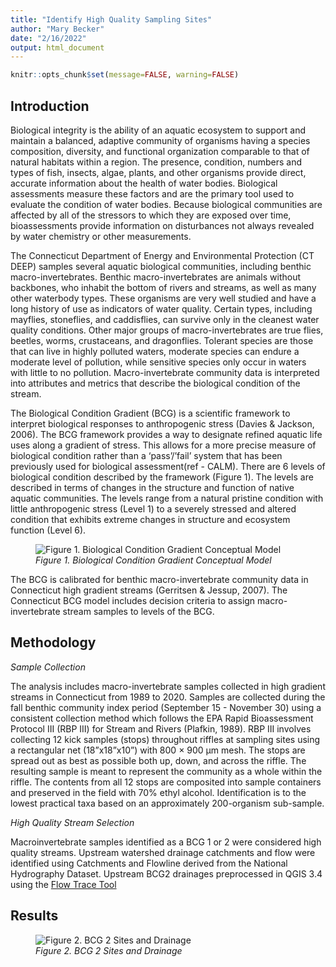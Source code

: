 ```yaml
---
title: "Identify High Quality Sampling Sites"
author: "Mary Becker"
date: "2/16/2022"
output: html_document
---
```


```r
knitr::opts_chunk$set(message=FALSE, warning=FALSE)
```

## Introduction

Biological integrity is the ability of an aquatic ecosystem to support and maintain a balanced, adaptive community of organisms having a species composition, diversity, and functional organization comparable to that of natural habitats within a region. The presence, condition, numbers and types of fish, insects, algae, plants, and other organisms provide direct, accurate information about the health of water bodies. Biological assessments measure these factors and are the primary tool used to evaluate the condition of water bodies. Because biological communities are affected by all of the stressors to which they are exposed over time, bioassessments provide information on disturbances not always revealed by water chemistry or other measurements.

The Connecticut Department of Energy and Environmental Protection (CT DEEP) samples several aquatic biological communities, including benthic macro-invertebrates.   Benthic macro-invertebrates are animals without backbones, who inhabit the bottom of rivers and streams, as well as many other waterbody types. These organisms are very well studied and have a long history of use as indicators of water quality. Certain types, including mayflies, stoneflies, and caddisflies, can survive only in the cleanest water quality conditions. Other major groups of macro-invertebrates are true flies, beetles, worms, crustaceans, and dragonflies. Tolerant species are those that can live in highly polluted waters, moderate species can endure a moderate level of pollution, while sensitive species only occur in waters with little to no pollution. Macro-invertebrate community data is interpreted into attributes and metrics that describe the biological condition of the stream.

The Biological Condition Gradient (BCG) is a scientific framework to interpret biological responses to anthropogenic stress (Davies & Jackson, 2006).  The BCG framework provides a way to designate refined aquatic life uses along a gradient of stress.  This allows for a more precise measure of biological condition rather than a ‘pass’/’fail’ system that has been previously used for biological assessment(ref - CALM).  There are 6 levels of biological condition described by the framework (Figure 1).  The levels are described in terms of changes in the structure and function of native aquatic communities. The levels range from a natural pristine condition with little anthropogenic stress (Level 1) to a severely stressed and altered condition that exhibits extreme changes in structure and ecosystem function (Level 6).  

![*Figure 1. Biological Condition Gradient Conceptual Model*](images/BCG.png)




The BCG is calibrated for benthic macro-invertebrate community data in Connecticut high gradient streams (Gerritsen & Jessup, 2007).  The Connecticut BCG model includes decision criteria to assign macro-invertebrate stream samples to levels of the BCG.  

## Methodology

*Sample Collection*

The analysis includes macro-invertebrate samples collected in high gradient streams in Connecticut from 1989 to 2020.  Samples are collected during the fall benthic community index period (September 15 - November 30) using a consistent collection method which follows the EPA Rapid Bioassessment Protocol III (RBP III) for Stream and Rivers (Plafkin, 1989).  RBP III involves collecting 12 kick samples (stops) throughout riffles at sampling sites using a rectangular net (18"x18"x10") with 800 × 900 μm mesh. The stops are spread out as best as possible both up, down, and across the riffle. The resulting sample is meant to represent the community as a whole within the riffle. The contents from all 12 stops are composited into sample containers and preserved in the field with 70% ethyl alcohol. Identification is to the lowest practical taxa based on an approximately 200-organism sub-sample.

*High Quality Stream Selection*

Macroinvertebrate samples identified as a BCG 1 or 2 were considered high quality streams.
Upstream watershed drainage catchments and flow were identified using Catchments and Flowline derived from the National Hydrography Dataset. Upstream BCG2 drainages preprocessed in QGIS 3.4 using the [Flow Trace Tool](https://github.com/boesiii/flowtrace) 

## Results


![*Figure 2. BCG 2 Sites and Drainage*](images/bcg2_drainage_basins.png)


